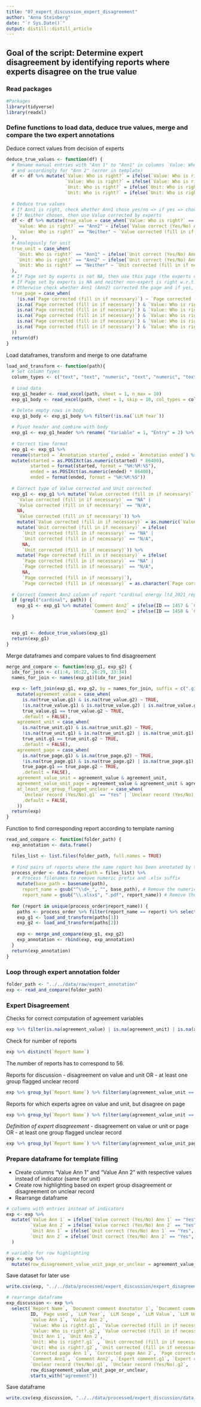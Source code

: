 ```yaml
---
title: "07_expert_discussion_expert_disagreement"
author: "Anna Steinberg"
date: "`r Sys.Date()`"
output: distill::distill_article
---
```


## Goal of the script: Determine expert disagreement by identifying reports where experts disagree on the true value

### Read packages

```r
#Packages
library(tidyverse)
library(readxl)
```

### Define functions to load data, deduce true values, merge and compare the two expert annotations

Deduce correct values from decision of experts
```r
deduce_true_values <- function(df) {
  # Rename manual entries with "Ann 1" to "Ann1" in columns `Value: Who is right?` and `Unit: Who is right?` 
  # and accordingly for "Ann 2" (error in template)
  df <- df %>% mutate(`Value: Who is right?` = ifelse(`Value: Who is right?` == "Ann 1", "Ann1", `Value: Who is right?`),
                      `Value: Who is right?` = ifelse(`Value: Who is right?` == "Ann 2", "Ann2", `Value: Who is right?`),
                      `Unit: Who is right?` = ifelse(`Unit: Who is right?` == "Ann 1", "Ann1", `Unit: Who is right?`),
                      `Unit: Who is right?` = ifelse(`Unit: Who is right?` == "Ann 2", "Ann2", `Unit: Who is right?`))
  
  # Deduce true values
  # If Ann1 is right, check whether Ann1 chose yes/no => if yes => choose LLM Value, if no => choose Value corrected Ann 1 (analogously)
  # If Neither chosen, then use Value corrected by experts
  df <- df %>% mutate(true_value = case_when(`Value: Who is right?` == "Ann1" ~ ifelse(`Value correct (Yes/No) Ann 1` == "Yes", `LLM Value`, `Value corrected Ann 1`),
    `Value: Who is right?` == "Ann2" ~ ifelse(`Value correct (Yes/No) Ann 2` == "Yes", `LLM Value`, `Value corrected Ann 2`),
    `Value: Who is right?` == "Neither" ~ `Value corrected (fill in if necessary)`,
  ), 
  # Analogously for unit
  true_unit = case_when(
    `Unit: Who is right?` == "Ann1" ~ ifelse(`Unit correct (Yes/No) Ann 1` == "Yes", `LLM Unit`, `Unit corrected Ann 1`),
    `Unit: Who is right?` == "Ann2" ~ ifelse(`Unit correct (Yes/No) Ann 2` == "Yes", `LLM Unit`, `Unit corrected Ann 2`),
    `Unit: Who is right?` == "Neither" ~ `Unit corrected (fill in if necessary)`,
  ), 
  # If Page set by experts is not NA, then use this page (the experts corrected page)
  # If Page set by experts is NA and neither non-expert is right w.r.t. to value, then use LLM page (aka Page used)
  # Otherwise check whether Ann1 (Ann2) corrected the page and if yes, use corrected page, else LLM page
  true_page = case_when(
    !is.na(`Page corrected (fill in if necessary)`) ~ `Page corrected (fill in if necessary)`,
    is.na(`Page corrected (fill in if necessary)`) & `Value: Who is right?` == "Neither" ~ `Page used`,
    is.na(`Page corrected (fill in if necessary)`) & `Value: Who is right?` == "Ann1" & is.na(`Corrected page Ann 1`) ~ `Page used`,
    is.na(`Page corrected (fill in if necessary)`) & `Value: Who is right?` == "Ann1" & !is.na(`Corrected page Ann 1`) ~ `Corrected page Ann 1`,
    is.na(`Page corrected (fill in if necessary)`) & `Value: Who is right?` == "Ann2" & is.na(`Corrected page Ann 2`) ~ `Page used`,
    is.na(`Page corrected (fill in if necessary)`) & `Value: Who is right?` == "Ann2" & !is.na(`Corrected page Ann 2`) ~ `Corrected page Ann 2`,
  ))
  return(df)
}
```

Load dataframes, transform and merge to one dataframe
```r
load_and_transform <- function(path){
  # Set column types
  column_types <- c("text", "text", "numeric", "text", "numeric", "text", "text", "text", "numeric", "text", "text", "numeric", "text", "text", "text", "text", rep("text", 12))
  
  # Load data
  exp_g1_header <- read_excel(path, sheet = 1, n_max = 10)
  exp_g1_body <- read_excel(path, sheet = 1, skip = 10, col_types = column_types)

  # Delete empty rows in body
  exp_g1_body <- exp_g1_body %>% filter(!is.na(`LLM Year`))
  
  # Pivot header and combine with body
  exp_g1 <- exp_g1_header %>% rename( "Variable" = 1, "Entry" = 2) %>% pivot_wider(names_from = Variable, values_from = Entry) %>% cbind(exp_g1_body)
  
  # Correct time format
  exp_g1 <- exp_g1 %>% 
  rename(started = `Annotation started`, ended = `Annotation ended`) %>%
  mutate(started = as.POSIXct(as.numeric(started) * 86400),
         started = format(started, format = "%H:%M:%S"),
         ended = as.POSIXct(as.numeric(ended) * 86400),
         ended = format(ended, format = "%H:%M:%S"))
  
  # Correct type of Value corrected and Unit corrected
  exp_g1 <- exp_g1 %>% mutate(`Value corrected (fill in if necessary)` = ifelse(
    `Value corrected (fill in if necessary)` == "NA" | 
    `Value corrected (fill in if necessary)` == "N/A", 
    NA, 
    `Value corrected (fill in if necessary)`)) %>%
    mutate(`Value corrected (fill in if necessary)` = as.numeric(`Value corrected (fill in if necessary)`)) %>%
    mutate(`Unit corrected (fill in if necessary)` = ifelse(
      `Unit corrected (fill in if necessary)` == "NA" |
      `Unit corrected (fill in if necessary)` == "N/A", 
      NA, 
      `Unit corrected (fill in if necessary)`)) %>%
    mutate(`Page corrected (fill in if necessary)` = ifelse(
      `Page corrected (fill in if necessary)` == "NA" |
      `Page corrected (fill in if necessary)` == "N/A", 
      NA, 
      `Page corrected (fill in if necessary)`), 
      `Page corrected (fill in if necessary)` = as.character(`Page corrected (fill in if necessary)`))
  
  # Correct Comment Ann2 column of report "cardinal energy ltd_2021_report.pdf"
  if (grepl("cardinal", path)) {
    exp_g1 <- exp_g1 %>% mutate(`Comment Ann2` = ifelse(ID == 1457 & `Comment Ann2` == "LLM made calculation from 188 times 10^3", "LLM made calculation from 188 times 10^4", `Comment Ann2`), 
                                `Comment Ann2` = ifelse(ID == 1458 & `Comment Ann2` == "LLM made calculation from 188 times 10^3", "LLM made calculation from 188 times 10^5", `Comment Ann2`))    
  }


  exp_g1 <- deduce_true_values(exp_g1)
  return(exp_g1)
}
```

Merge dataframes and compare values to find disagreement
```r
merge_and_compare <- function(exp_g1, exp_g2) {
  idx_for_join <- c(1:4, 10:22, 26:29, 33:34)
  names_for_join <- names(exp_g1)[idx_for_join]

  exp <- left_join(exp_g1, exp_g2, by = names_for_join, suffix = c(".g1", ".g2")) %>% 
    mutate(agreement_value = case_when(
      is.na(true_value.g1) & is.na(true_value.g2) ~ TRUE,
      !is.na(true_value.g1) & is.na(true_value.g2) | is.na(true_value.g1) & !is.na(true_value.g2) ~ FALSE,
      true_value.g1 == true_value.g2 ~ TRUE,
      .default = FALSE),
    agreement_unit = case_when(
      is.na(true_unit.g1) & is.na(true_unit.g2) ~ TRUE,
      !is.na(true_unit.g1) & is.na(true_unit.g2) | is.na(true_unit.g1) & !is.na(true_unit.g2) ~ FALSE,
      true_unit.g1 == true_unit.g2 ~ TRUE,
      .default = FALSE),
    agreement_page = case_when(
      is.na(true_page.g1) & is.na(true_page.g2) ~ TRUE,
      !is.na(true_page.g1) & is.na(true_page.g2) | is.na(true_page.g1) & !is.na(true_page.g2) ~ FALSE,
      true_page.g1 == true_page.g2 ~ TRUE, 
      .default = FALSE),
    agreement_value_unit = agreement_value & agreement_unit,
    agreement_value_unit_page = agreement_value & agreement_unit & agreement_page,
    at_least_one_group_flagged_unclear = case_when(
      `Unclear record (Yes/No).g1` == "Yes" | `Unclear record (Yes/No).g2` == "Yes" ~ TRUE,
      .default = FALSE,
    ))
  return(exp)
}
```

Function to find corresponding report according to template naming
```r
read_and_compare <- function(folder_path) {
  exp_annotation <- data.frame()

  files_list <- list.files(folder_path, full.names = TRUE)
  
  # Find pairs of reports where the same report has been annotated by two expert groups
  process_order <- data.frame(path = files_list) %>% 
    # Process filenames to remove numeric prefix and .xlsx suffix
    mutate(base_path = basename(path),
      report_name = gsub("^\\d+_", "", base_path), # Remove the numeric prefix and underscore
      report_name = gsub("\\.xlsx$", ".pdf", report_name)) # Remove the .xlsx suffix
  
  for (report in unique(process_order$report_name)) {
    paths <- process_order %>% filter(report_name == report) %>% select(path) %>% pull()
    exp_g1 <- load_and_transform(paths[1])
    exp_g2 <- load_and_transform(paths[2])
    
    exp <- merge_and_compare(exp_g1, exp_g2)
    exp_annotation <- rbind(exp, exp_annotation)
  }
  return(exp_annotation)
}
```

### Loop through expert annotation folder
```r
folder_path <- "../../data/raw/expert_annotation"
exp <- read_and_compare(folder_path)
```

### Expert Disagreement

Checks for correct computation of agreement variables
```r
exp %>% filter(is.na(agreement_value) | is.na(agreement_unit) | is.na(agreement_page) | is.na(agreement_value_unit) | is.na(agreement_value_unit_page) | is.na(at_least_one_group_flagged_unclear))
```



Check for number of reports
```r
exp %>% distinct(`Report Name`)
```
The number of reports has to correspond to 56.

Reports for discussion
- disagreement on value and unit 
OR
- at least one group flagged unclear record
```r
exp %>% group_by(`Report Name`) %>% filter(any(agreement_value_unit == FALSE) | any(at_least_one_group_flagged_unclear == TRUE)) %>% distinct(`Report Name`) %>% arrange(`Report Name`)
```
Reports for which experts agree on value and unit, but disagree on page
```r
exp %>% group_by(`Report Name`) %>% filter(any(agreement_value_unit == TRUE) & any(agreement_page == FALSE)) %>% distinct(`Report Name`)
```
*Definition of expert disagreement*
- disagreement on value or unit or page
OR
- at least one group flagged unclear record
```r
exp %>% group_by(`Report Name`) %>% filter(any(agreement_value_unit_page == FALSE) | any(at_least_one_group_flagged_unclear == TRUE)) %>% distinct(`Report Name`)
```

### Prepare dataframe for template filling
- Create columns "Value Ann 1" and "Value Ann 2" with respective values instead of indicator (same for unit)
- Create row highlighting based on expert group disagreement or disagreement on unclear record
- Rearrange dataframe

```r
# columns with entries instead of indicators
exp <- exp %>% 
  mutate(`Value Ann 1` = ifelse(`Value correct (Yes/No) Ann 1` == "Yes", `LLM Value`, `Value corrected Ann 1`),
         `Value Ann 2` = ifelse(`Value correct (Yes/No) Ann 2` == "Yes", `LLM Value`, `Value corrected Ann 2`),
         `Unit Ann 1` = ifelse(`Unit correct (Yes/No) Ann 1` == "Yes", `LLM Unit`, `Unit corrected Ann 1`),
         `Unit Ann 2` = ifelse(`Unit correct (Yes/No) Ann 2` == "Yes", `LLM Unit`, `Unit corrected Ann 2`),
  )

# variable for row highlighting
exp <- exp %>%
  mutate(row_disagreement_value_unit_page_or_unclear = agreement_value_unit_page == FALSE | at_least_one_group_flagged_unclear == TRUE)
```

Save dataset for later use
```r
write.csv(exp, "../../data/processed/expert_discussion/expert_disagreement.csv", row.names = FALSE)
```

```r
# rearrange dataframe
exp_discussion <- exp %>%
  select(`Report Name`, `Document comment Annotator 1`, `Document comment Annotator 2`, `Expert document comment.g1`, `Expert document comment.g2`, `Document-level expert adjudication requested by at least 1 annotator`, 
         ID, `Page used`, `LLM Year`, `LLM Scope`, `LLM Value`, `LLM Unit`, 
         `Value Ann 1`, `Value Ann 2`, 
         `Value: Who is right?.g1`, `Value corrected (fill in if necessary).g1`, `Value Reasoning (select if necessary, if multiple apply choose first).g1`, 
         `Value: Who is right?.g2`, `Value corrected (fill in if necessary).g2`, `Value Reasoning (select if necessary, if multiple apply choose first).g2`, 
         `Unit Ann 1`, `Unit Ann 2`, 
         `Unit: Who is right?.g1` , `Unit corrected (fill in if necessary).g1`, `Unit reasoning  (select if necessary, if multiple apply choose first).g1`,
         `Unit: Who is right?.g2`, `Unit corrected (fill in if necessary).g2`, `Unit reasoning  (select if necessary, if multiple apply choose first).g2`,
         `Corrected page Ann 1`, `Corrected page Ann 2`, `Page corrected (fill in if necessary).g1`, `Page corrected (fill in if necessary).g2`, 
         `Comment Ann1`, `Comment Ann2`, `Expert comment.g1`, `Expert comment.g2`, 
         `Unclear record (Yes/No).g1`, `Unclear record (Yes/No).g2`,
         row_disagreement_value_unit_page_or_unclear, 
         starts_with("agreement"))
```

Save dataframe
```r
write.csv(exp_discussion, "../../data/processed/expert_discussion/data_for_expert_discussion_template.csv", row.names = FALSE)
```